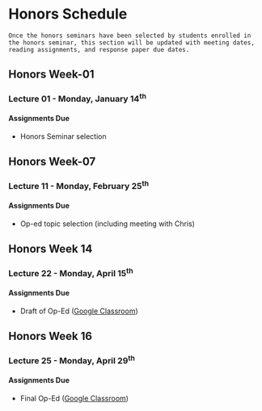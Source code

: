 # Honors Schedule

```block
Once the honors seminars have been selected by students enrolled in the honors seminar, this section will be updated with meeting dates, reading assignments, and response paper due dates.
```

## Honors Week-01 {-}

### Lecture 01 - Monday, January 14^th^ {-}

#### Assignments Due {-}

* Honors Seminar selection

## Honors Week-07 {-}

### Lecture 11 - Monday, February 25^th^ {-}

#### Assignments Due {-}

* Op-ed topic selection (including meeting with Chris)

## Honors Week 14 {-}

### Lecture 22 - Monday, April 15^th^ {-}

#### Assignments Due {-}

* Draft of Op-Ed (<a href="https://classroom.google.com/c/Mjg0NzE5Mzc4MjNa/a/Mjg0OTgxMjUyNTZa/details" target="_blank">Google Classroom</a>)

## Honors Week 16 {-}

### Lecture 25 - Monday, April 29^th^ {-}

#### Assignments Due {-}

* Final Op-Ed (<a href="https://classroom.google.com/c/Mjg0NzE5Mzc4MjNa/a/Mjg0OTgxMjUyNjda/details" target="_blank">Google Classroom</a>)
